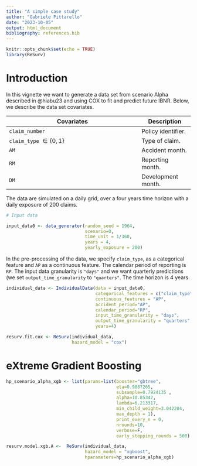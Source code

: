 ```yaml
---
title: "A simple case study"
author: "Gabriele Pittarello"
date: "2023-10-05"
output: html_document
bibliography: references.bib  
---
```


```r
knitr::opts_chunk$set(echo = TRUE)
library(ReSurv)
```

# Introduction

In this vignette we want to generate a data set from scenario Alpha described in @hiabu23 and using COX to fit and predict future IBNR. Below, we describe the data set covariates.

| Covariates                                       | Description        |
|--------------------------------------------------|--------------------|
| `claim_number`                                   | Policy identifier. |
| `claim_type` $\in  \left\{0, 1 \right\}$         | Type of claim.     |
| `AM`                                             | Accident month.    |
| `RM`                                             | Reporting month.   |
| `DM`                                             | Development month. |


The data are simulated on a daily grid, over a four years time horizon with a daily exposure of $200$ claims.

```r
# Input data

input_data0 <- data_generator(random_seed = 1964,
                              scenario=0,
                              time_unit = 1/360,
                              years = 4,
                              yearly_exposure = 200)

```

In the pre-processing of the data, we specify `claim_type`, as a categorical feature and `AP` as a continuous feature. The calendar period of reporting is `RP`. The input data granularity is `"days"` and we want quarterly predictions (we set `output_time_granularity` to `"quarters"`. The time horizon is $4$ years.

```r
individual_data <- IndividualData(data = input_data0,
                                  categorical_features = c("claim_type"),
                                  continuous_features = "AP",
                                  accident_period="AP",
                                  calendar_period="RP",
                                  input_time_granularity = "days",
                                  output_time_granularity = "quarters",
                                  years=4)
```

```r
resurv.fit.cox <- ReSurv(individual_data,
                         hazard_model = "cox")
```



# eXtreme Gradient Boosting

```r
hp_scenario_alpha_xgb <- list(params=list(booster="gbtree",
                                          eta=0.9887265,
                                          subsample=0.7924135 ,
                                          alpha=10.85342,
                                          lambda=6.213317,
                                          min_child_weight=3.042204,
                                          max_depth = 1),
                                          print_every_n = 0,
                                          nrounds=10,
                                          verbose=F,
                                          early_stopping_rounds = 500)

```


```r
resurv.model.xgb.A <-  ReSurv(individual_data,
                              hazard_model = "xgboost",
                              hparameters=hp_scenario_alpha_xgb)
```












